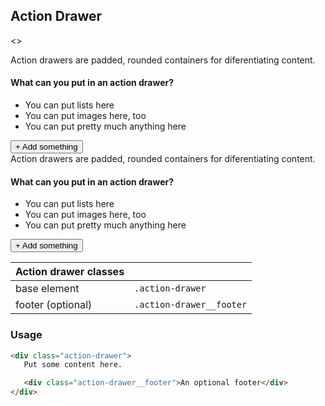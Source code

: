 
<Meta title="Legacy/Action Drawer" />

## Action Drawer

<Preview>
  <Story name="Action Drawer">
    <>
      <ColorSchemeWrapper scheme="light">
        <div className="action-drawer">
          <p>
            Action drawers are padded, rounded containers for diferentiating
            content.
          </p>
          <h4 className="mb-1">What can you put in an action drawer?</h4>
          <ul>
            <li>You can put lists here</li>
            <li>You can put images here, too</li>
            <li>You can put pretty much anything here</li>
          </ul>
          <div className="action-drawer__footer" style={{ textAlign: "right" }}>
            <button className="minor-btn secondary-btn btn">
              + Add something
            </button>
          </div>
        </div>
      </ColorSchemeWrapper>
      <ColorSchemeWrapper scheme="dark">
        <div className="action-drawer">
          Action drawers are padded, rounded containers for diferentiating
          content.
          <h4 className="mb-1">What can you put in an action drawer?</h4>
          <ul>
            <li>You can put lists here</li>
            <li>You can put images here, too</li>
            <li>You can put pretty much anything here</li>
          </ul>
          <div className="action-drawer__footer" style={{ textAlign: "right" }}>
            <button className="minor-btn secondary-btn btn">
              + Add something
            </button>
          </div>
        </div>
      </ColorSchemeWrapper>
    </>
  </Story>
</Preview>

<!-- prettier-ignore -->
| Action drawer classes |  |
| ---- | ---- |
| base element | <code>.action-drawer</code> |
| footer (optional) | <code>.action-drawer__footer</code> |

### Usage

```html
<div class="action-drawer">
   Put some content here.

   <div class="action-drawer__footer">An optional footer</div>
</div>
```
